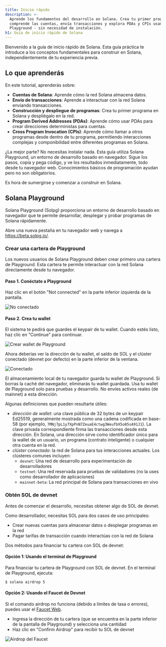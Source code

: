 ```yaml
---
title: Inicio rápido
description: >-
  Aprende los fundamentos del desarrollo en Solana. Crea tu primer programa,
  comprende las cuentas, envía transacciones y explora PDAs y CPIs usando Solana
  Playground - sin necesidad de instalación.
h1: Guía de inicio rápido de Solana
---
```


Bienvenido a la guía de inicio rápido de Solana. Esta guía práctica te introduce
a los conceptos fundamentales para construir en Solana, independientemente de tu
experiencia previa.

## Lo que aprenderás

En este tutorial, aprenderás sobre:

- **Cuentas de Solana**: Aprende cómo la red Solana almacena datos.
- **Envío de transacciones**: Aprende a interactuar con la red Solana enviando
  transacciones.
- **Construcción y despliegue de programas**: Crea tu primer programa en Solana
  y despliégalo en la red.
- **Program Derived Addresses (PDAs)**: Aprende cómo usar PDAs para crear
  direcciones deterministas para cuentas.
- **Cross Program Invocation (CPIs)**: Aprende cómo llamar a otros programas
  desde dentro de tu programa, permitiendo interacciones complejas y
  componibilidad entre diferentes programas en Solana.

¿La mejor parte? No necesitas instalar nada. Esta guía utiliza Solana
Playground, un entorno de desarrollo basado en navegador. Sigue los pasos, copia
y pega código, y ve los resultados inmediatamente, todo desde tu navegador web.
Conocimientos básicos de programación ayudan pero no son obligatorios.

Es hora de sumergirse y comenzar a construir en Solana.

## Solana Playground

Solana Playground (Solpg) proporciona un entorno de desarrollo basado en
navegador que te permite desarrollar, desplegar y probar programas de Solana
rápidamente.

Abre una nueva pestaña en tu navegador web y navega a https://beta.solpg.io/.

<Steps>
<Step>

### Crear una cartera de Playground

Los nuevos usuarios de Solana Playground deben crear primero una cartera de
Playground. Esta cartera te permite interactuar con la red Solana directamente
desde tu navegador.

#### Paso 1. Conéctate a Playground

Haz clic en el botón "Not connected" en la parte inferior izquierda de la
pantalla.

![No conectado](/assets/docs/intro/quickstart/pg-not-connected.png)

#### Paso 2. Crea tu wallet

El sistema te pedirá que guardes el keypair de tu wallet. Cuando estés listo,
haz clic en "Continue" para continuar.

![Crear wallet de Playground](/assets/docs/intro/quickstart/pg-create-wallet.png)

Ahora deberías ver la dirección de tu wallet, el saldo de SOL y el clúster
conectado (devnet por defecto) en la parte inferior de la ventana.

![Conectado](/assets/docs/intro/quickstart/pg-connected.png)

<Callout>
  El almacenamiento local de tu navegador guarda tu wallet de Playground. Si
  borras la caché del navegador, eliminarás tu wallet guardada. Usa tu wallet de
  Playground solo para pruebas y desarrollo. No envíes activos reales (de
  mainnet) a esta dirección.
</Callout>

Algunas definiciones que pueden resultarte útiles:

- _dirección de wallet_: una clave pública de 32 bytes de un keypair Ed25519,
  generalmente mostrada como una cadena codificada en base-58 (por ejemplo,
  `7MNj7pL1y7XpPnN7ZeuaE4ctwg3WeufbX5o85sA91J1`). La clave privada
  correspondiente firma las transacciones desde esta dirección. En Solana, una
  dirección sirve como identificador único para la wallet de un usuario, un
  programa (contrato inteligente) o cualquier otra cuenta en la red.
- _clúster conectado_: la red de Solana para tus interacciones actuales. Los
  clústeres comunes incluyen:
  - `devnet`: Una red de desarrollo para experimentación de desarrolladores
  - `testnet`: Una red reservada para pruebas de validadores (no la uses como
    desarrollador de aplicaciones)
  - `mainnet-beta`: La red principal de Solana para transacciones en vivo

</Step>
<Step>

### Obtén SOL de devnet

Antes de comenzar el desarrollo, necesitas obtener algo de SOL de devnet.

Como desarrollador, necesitas SOL para dos casos de uso principales:

- Crear nuevas cuentas para almacenar datos o desplegar programas en la red
- Pagar tarifas de transacción cuando interactúas con la red de Solana

Dos métodos para financiar tu cartera con SOL de devnet:

#### Opción 1: Usando el terminal de Playground

Para financiar tu cartera de Playground con SOL de devnet. En el terminal de
Playground, ejecuta:

```terminal
$ solana airdrop 5
```

#### Opción 2: Usando el Faucet de Devnet

Si el comando airdrop no funciona (debido a límites de tasa o errores), puedes
usar el [Faucet Web](https://faucet.solana.com/).

- Ingresa la dirección de tu cartera (que se encuentra en la parte inferior de
  la pantalla de Playground) y selecciona una cantidad
- Haz clic en "Confirm Airdrop" para recibir tu SOL de devnet

![Airdrop del Faucet](/assets/docs/intro/quickstart/faucet-airdrop.gif)

</Step>
</Steps>
